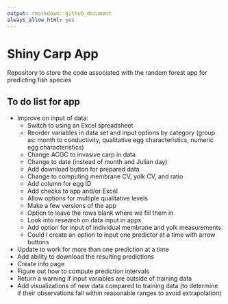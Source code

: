 ```yaml
---
output: rmarkdown::github_document
always_allow_html: yes
---
```


# Shiny Carp App

Repository to store the code associated with the random forest app for predicting fish species

## To do list for app

- Improve on input of data:
  - Switch to using an Excel spreadsheet
  - Reorder variables in data set and input options by category (group as: month to conductivity, qualitative egg characteristics, numeric egg characteristics)
  - Change ACGC to invasive carp in data
  - Change to date (instead of month and Julian day)
  - Add download button for prepared data
  - Change to computing membrane CV, yolk CV, and ratio
  - Add column for egg ID
  - Add checks to app and/or Excel
  - Allow options for multiple qualitative levels
  - Make a few versions of the app
  - Option to leave the rows blank where we fill them in
  - Look into research on data input in apps
  - Add option for input of individual membrane and yolk measurements
  - Could I create an option to input one predictor at a time with arrow buttons

- Update to work for more than one prediction at a time 
- Add ability to download the resulting predictions
- Create info page
- Figure out how to compute prediction intervals
- Return a warning if input variables are outside of training data
- Add visualizations of new data compared to training data (to determine if their observations fall within reasonable ranges to avoid extrapolation)